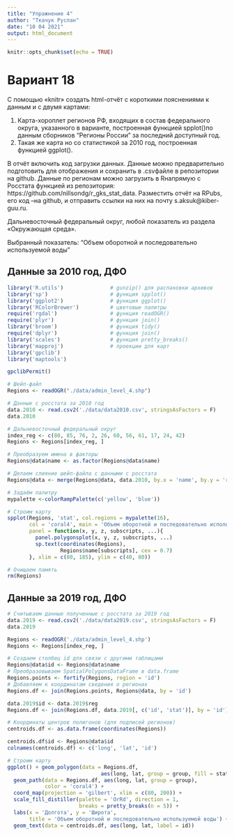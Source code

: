 ---
title: "Упражнение 4"
author: "Ткачук Руслан"
date: "10 04 2021"
output: html_document
---

```{r setup, include=FALSE}
knitr::opts_chunk$set(echo = TRUE)
```

# Вариант 18

С помощью «knitr» создать html-отчёт с короткими пояснениями к данным и с двумя картами:

1. Карта-хороплет регионов РФ, входящих в состав федерального округа, указанного в варианте, построенная функцией spplot()по данным сборников “Регионы России” за последний доступный год.
2. Такая же карта но со статистикой за 2010 год, построенная функцией ggplot().

В отчёт включить код загрузки данных. Данные можно предварительно подготовить для отображения и сохранить в .csvфайле в репозитории на github. Данные по регионам можно  загрузить  в Rнапрямую  с  Росстата  функцией  из  репозитория: https://github.com/nillsondg/r_gks_stat_data. Разместить отчёт на RPubs, его код –на github, и отправить ссылки на них на почту s.aksuk@kiber-guu.ru.

Дальневосточный федеральный округ, любой показатель из раздела «Окружающая среда».

Выбранный показатель: "Объем оборотной и последовательно используемой воды"

## Данные за 2010 год, ДФО

```{r, warning=F, message=F}
library('R.utils')               # gunzip() для распаковки архивов 
library('sp')                    # функция spplot()
library('ggplot2')               # функция ggplot()
library('RColorBrewer')          # цветовые палитры
require('rgdal')                 # функция readOGR()
require('plyr')                  # функция join()
library('broom')                 # функция tidy()
require('dplyr')                 # функция join()
library('scales')                # функция pretty_breaks()
library('mapproj')               # проекции для карт
library('gpclib')
library('maptools')

gpclibPermit()

# Шейп-файл
Regions <- readOGR("./data/admin_level_4.shp")

# Данные с росстата за 2010 год
data.2010 <- read.csv2('./data/data2010.csv', stringsAsFactors = F)
data.2010

# Дальневосточный федеральный округ
index_reg <- c(80, 85, 76, 2, 26, 60, 56, 61, 17, 24, 42)
Regions <- Regions[index_reg, ]

# Преобразуем имена в факторы
Regions@data$name <- as.factor(Regions@data$name)

# Делаем слияние шейп-файла с данными с росстата
Regions@data <- merge(Regions@data, data.2010, by.x = 'name', by.y = 'reg', sort = FALSE)

# Задаём палитру
mypalette <-colorRampPalette(c('yellow', 'blue'))

# Строим карту
spplot(Regions, 'stat', col.regions = mypalette(16),
       col = 'coral4', main = 'Объем оборотной и последовательно используемой воды',
       panel = function(x, y, z, subscripts, ...){
         panel.polygonsplot(x, y, z, subscripts, ...)
         sp.text(coordinates(Regions),
                 Regions$name[subscripts], cex = 0.7)
       }, xlim = c(80, 185), ylim = c(40, 80))

# Очищаем память
rm(Regions)
```

## Данные за 2019 год, ДФО

```{r, warning=F, message=F}
# Считываем данные полученные с росстата за 2019 год
data.2019 <- read.csv2('./data/data2019.csv', stringsAsFactors = F)
data.2019

Regions <- readOGR('./data/admin_level_4.shp')
Regions <- Regions[index_reg, ]

# Создаем столбец id для связи с другими таблицами
Regions@data$id <- Regions@data$name
# Преобразовываем SpatialPolygonsDataFrame в data.frame
Regions.points <- fortify(Regions, region = 'id')
# Добавляем к координатам сведения о регионах
Regions.df <- join(Regions.points, Regions@data, by = 'id')

data.2019$id <- data.2019$reg
Regions.df <- join(Regions.df, data.2019[, c('id', 'stat')], by = 'id')

# Координаты центров полигонов (для подписей регионов)
centroids.df <- as.data.frame(coordinates(Regions))

centroids.df$id <- Regions@data$id
colnames(centroids.df) <- c('long', 'lat', 'id')

# Строим карту
ggplot() + geom_polygon(data = Regions.df,
                              aes(long, lat, group = group, fill = stat)) +
  geom_path(data = Regions.df, aes(long, lat, group = group),
            color = 'coral4') +
  coord_map(projection = 'gilbert', xlim = c(80, 200)) +
  scale_fill_distiller(palette = 'OrRd', direction = 1,
                       breaks = pretty_breaks(n = 5)) +
  labs(x = 'Долгота', y = 'Широта',
       title = 'Объем оборотной и последовательно используемой воды') +
  geom_text(data = centroids.df, aes(long, lat, label = id))
```